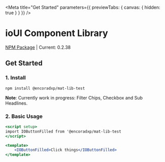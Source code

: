 
<Meta title="Get Started" parameters={{ previewTabs: { canvas: { hidden: true } } }} />

# ioUI Component Library

[NPM Package](https://www.npmjs.com/package/@encoradxp/mat-lib-test) | Current: 0.2.38
 
## Get Started

### 1. Install
 
`npm install @encoradxp/mat-lib-test`

**Note**: Currently work in progress: Filter Chips, Checkbox and Sub Headlines.

### 2. Basic Usage

```jsx
<script setup>
import IOButtonFilled from '@encoradxp/mat-lib-test
</script>

<template>
    <IOButtonFilled>Click things</IOButtonFilled>
</template>
 
```



